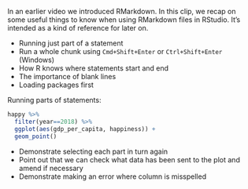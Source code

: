 
In an earlier video we introduced RMarkdown. In this clip, we recap on some useful things
to know when using RMarkdown files in RStudio. It's intended as a kind of reference
for later on.

- Running just part of a statement
- Run a whole chunk using `Cmd+Shift+Enter` or `Ctrl+Shift+Enter` (Windows)
- How R knows where statements start and end
- The importance of blank lines
- Loading packages first



Running parts of statements:

```r
happy %>%
  filter(year==2018) %>%
  ggplot(aes(gdp_per_capita, happiness)) +
  geom_point()
```


- Demonstrate selecting each part in turn again
- Point out that we can check what data has been sent to the plot and amend if necessary
- Demonstrate making an error where column is misspelled
